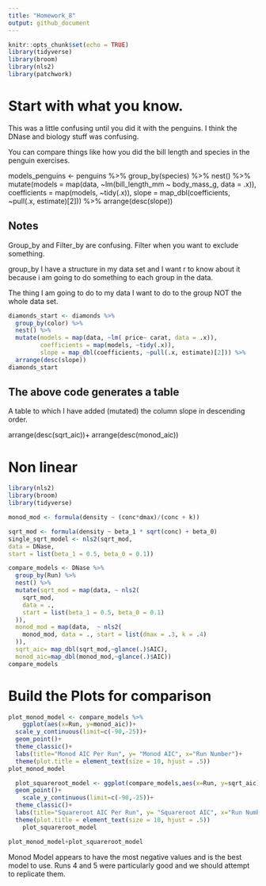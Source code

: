 ```yaml
---
title: "Homework_8"
output: github_document
---
```


```r
knitr::opts_chunk$set(echo = TRUE)
library(tidyverse)
library(broom)
library(nls2)
library(patchwork)
```

# Start with what you know.

This was a little confusing until you did it with the penguins.  I think the DNase and biology stuff was confusing.

You can compare things like how you did the bill length and species in the penguin exercises. 

models_penguins <- penguins %>% 
  group_by(species) %>% 
  nest() %>% 
  mutate(models = map(data, ~lm(bill_length_mm ~ body_mass_g, data = .x)),
         coefficients = map(models, ~tidy(.x)),
         slope = map_dbl(coefficients, ~pull(.x, estimate)[2])) %>% 
  arrange(desc(slope))
  
## Notes
 Group_by and Filter_by are confusing.
 Filter when you want to exclude something.
 
group_by I have a structure in my data set and I want r to know about it because i am going to do something to each group in the data.

The thing I am going to do to my data I want to do to the group NOT the whole data set.

```r

diamonds_start <- diamonds %>% 
  group_by(color) %>% 
  nest() %>% 
  mutate(models = map(data, ~lm( price~ carat, data = .x)),
         coefficients = map(models, ~tidy(.x)),
         slope = map_dbl(coefficients, ~pull(.x, estimate)[2])) %>% 
  arrange(desc(slope))
diamonds_start
```

## The above code generates a table
A table to which I have added (mutated) the column slope in descending order.

  arrange(desc(sqrt_aic))+
  arrange(desc(monod_aic))

# Non linear 

```r
library(nls2)
library(broom)
library(tidyverse)

monod_mod <- formula(density ~ (conc*dmax)/(conc + k))

sqrt_mod <- formula(density ~ beta_1 * sqrt(conc) + beta_0)
single_sqrt_model <- nls2(sqrt_mod,
data = DNase,
start = list(beta_1 = 0.5, beta_0 = 0.1)) 

compare_models <- DNase %>%
  group_by(Run) %>%
  nest() %>%
  mutate(sqrt_mod = map(data, ~ nls2(
    sqrt_mod,
    data = .,
    start = list(beta_1 = 0.5, beta_0 = 0.1)
  )),
  monod_mod = map(data,  ~ nls2(
    monod_mod, data = ., start = list(dmax = .3, k = .4)
  )), 
  sqrt_aic= map_dbl(sqrt_mod,~glance(.)$AIC), 
  monod_aic=map_dbl(monod_mod,~glance(.)$AIC)) 
compare_models
```

# Build the Plots for comparison

```r
plot_monod_model <- compare_models %>% 
    ggplot(aes(x=Run, y=monod_aic))+
  scale_y_continuous(limit=c(-90,-25))+
  geom_point()+
  theme_classic()+
  labs(title="Monod AIC Per Run", y= "Monod AIC", x="Run Number")+
  theme(plot.title = element_text(size = 10, hjust = .5))
plot_monod_model

  plot_squareroot_model <- ggplot(compare_models,aes(x=Run, y=sqrt_aic))+
  geom_point()+
    scale_y_continuous(limit=c(-90,-25))+
  theme_classic()+
  labs(title="Squareroot AIC Per Run", y= "Squareroot AIC", x="Run Number")+
  theme(plot.title = element_text(size = 10, hjust = .5))
    plot_squareroot_model

plot_monod_model+plot_squareroot_model

```

Monod Model appears to have the most negative values and is the best model to use. Runs 4 and 5 were particularly good and we should attempt to replicate them.

